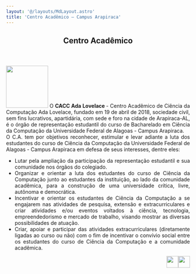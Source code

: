 ```yaml
---
layout: '@/layouts/MdLayout.astro'
title: 'Centro Acadêmico — Campus Arapiraca'
---
```



<span></span>
<article id="content">
<header>

<h1>
         Centro Acadêmico
        </h1>


</header>
<div id="viewlet-above-content-body">
</div>
<div id="content-core">
<section id="section-text">
<div class="" id="parent-fieldname-text">
<p style="text-align: justify;">
<img alt="" class="image-richtext image-inline" height="115" src="https://arapiraca.ufal.br/graduacao/ciencia-da-computacao/documentos/imagens/logo-02-ada.png/@@images/image-200-ed9699a85243461fce5267cb3db826a3.png" title="logo-02-ada.png" width="115"/>
           O
           <strong>
            CACC Ada Lovelace
           </strong>
           - Centro Acadêmico de Ciência da Computação Ada Lovelace, fundado em 19 de abril de 2018, sociedade civil, sem fins lucrativos, apartidária, com sede e foro na cidade de Arapiraca-AL, é o órgão de representação estudantil do curso de Bacharelado em Ciência da Computação da Universidade Federal de Alagoas - Campus Arapiraca.
           <br/>
           O C.A. tem por objetivos reconhecer, estimular e levar adiante a luta dos estudantes do curso de Ciência da Computação da Universidade Federal de Alagoas - Campus Arapiraca em defesa de seus interesses, dentre eles:
          </p>
<ul>
<li style="text-align: justify;">
            Lutar pela ampliação da participação da representação estudantil e sua comunidade nos órgãos do colegiado.
           </li>
<li style="text-align: justify;">
            Organizar e orientar a luta dos estudantes do curso de Ciência da Computação junto ao estudantes da instituição, ao lado da comunidade acadêmica, para a construção de uma universidade crítica, livre, autônoma e democrática.
           </li>
<li style="text-align: justify;">
            Incentivar e orientar os estudantes de Ciência da Computação a se engajarem nas atividades de pesquisa, extensão e extracurriculares e criar atividades e/ou eventos voltados à ciência, tecnologia, empreendedorismo e mercado de trabalho, visando mostrar as diversas possibilidades de atuação.
           </li>
<li style="text-align: justify;">
            Criar, apoiar e participar das atividades extracurriculares (diretamente ligadas ao curso ou não) com o fim de incentivar o convívio social entre os estudantes do curso de Ciência da Computação e a comunidade acadêmica.
           </li>
</ul>
<p>
<a href="https://www.instagram.com/caccadalovelace/" rel="noopener" target="_blank">
<img alt="" class="image-richtext image-inline" height="32" src="https://arapiraca.ufal.br/graduacao/ciencia-da-computacao/documentos/imagens/instagram-logo.png/@@images/image-32-ff3a6fa8b49e47ca2886327560e4c489.png" style="float: right;" title="Instagram logo.png" width="32"/>
</a>
</p>
<p>
<a href="mailto:caccadalovelace@gmail.com" rel="noopener" target="_blank">
</a>
<a href="https://sites.google.com/view/cacc-ada-lovelace/p%25C3%25A1gina-inicial" rel="noopener" target="_blank">
<img alt="" class="image-richtext image-inline" height="" src="https://arapiraca.ufal.br/graduacao/ciencia-da-computacao/documentos/imagens/internet.png/@@images/image-32-db7cb6482067f01d1eba07782eb98808.png" style="float: right;" title="Internet.png" width=""/>
</a>
<a href="mailto:caccadalovelace@gmail.com" rel="noopener" target="_blank">
<img alt="" class="image-richtext image-inline" height="32" src="https://arapiraca.ufal.br/graduacao/ciencia-da-computacao/documentos/imagens/email-sign.png/@@images/image-32-cc3a946c1391439f74503b0322cc4110.png" style="float: right;" title="Email Sign.png" width="32"/>
</a>
</p>
</div>
</section>
</div>
<div id="viewlet-below-content-body">
</div>
</article>